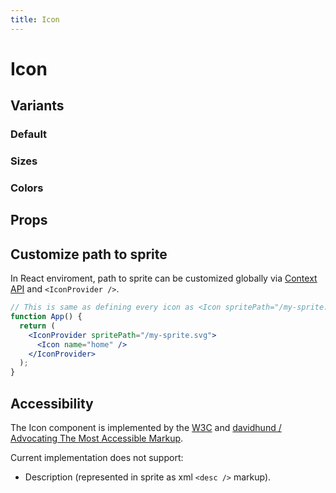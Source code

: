 ```yaml
---
title: Icon
---
```




# Icon

<Icon name="home" />

## Variants

### Default

<Preview>
  <Icon name="home" />
</Preview>

### Sizes

<Preview>
  <Icon name="home" />
  <Icon name="home" size="s" />
  <Icon name="home" size="l" />
</Preview>

### Colors

<Preview>
  <Icon name="home" className="text-color-primary" />
  <Icon name="home" className="text-color-secondary" />
  <Icon name="home" className="text-color-grey" />
  <Icon name="home" className="text-color-black" />
  <Icon name="home" className="text-color-white" />
  <Icon name="home" className="text-color-error" />
  <Icon name="home" className="text-color-success" />
</Preview>

## Props

<Props component={Icon} />

## Customize path to sprite

In React enviroment, path to sprite can be customized globally via [Context API](https://reactjs.org/docs/context.html) and `<IconProvider />`.

```jsx
// This is same as defining every icon as <Icon spritePath="/my-sprite.svg" />
function App() {
  return (
    <IconProvider spritePath="/my-sprite.svg">
      <Icon name="home" />
    </IconProvider>
  );
}
```

## Accessibility

The Icon component is implemented by the [W3C](https://www.w3.org/wiki/SVG_Accessibility) and [davidhund / Advocating The Most Accessible Markup](https://gist.github.com/davidhund/564331193e1085208d7e).

Current implementation does not support:

- Description (represented in sprite as xml `<desc />` markup).
